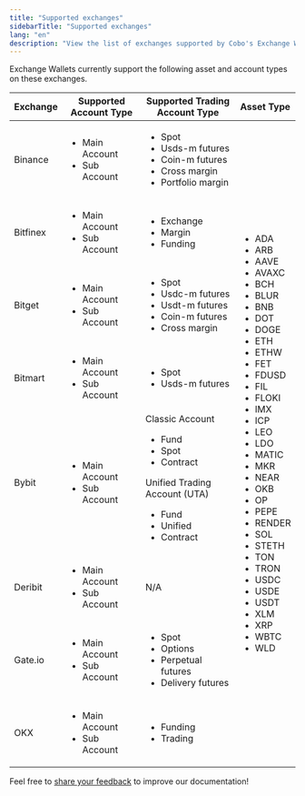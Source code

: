 ```yaml
---
title: "Supported exchanges"
sidebarTitle: "Supported exchanges"
lang: "en"
description: "View the list of exchanges supported by Cobo's Exchange Wallets and their account types."
---
```


Exchange Wallets currently support the following asset and account types on these exchanges.

<table class="four-columns">
  <thead>
    <tr>
      <th>Exchange</th>
      <th>Supported Account Type</th>
      <th>Supported Trading Account Type</th>
      <th>Asset Type</th>
    </tr>
  </thead>
  <tbody>
    <tr>
      <td>Binance</td>
      <td>
        <ul>
          <li>Main Account</li>
          <li>Sub Account</li>
        </ul>
      </td>
      <td>
        <ul>
          <li>Spot</li>
          <li>Usds-m futures</li>
          <li>Coin-m futures</li>
          <li>Cross margin</li>
          <li>Portfolio margin</li>
        </ul>
      </td>
      <td rowspan="8">
        <ul>
          <li>ADA</li>
          <li>ARB</li>
          <li>AAVE</li>
          <li>AVAXC</li>
          <li>BCH</li>
          <li>BLUR</li>
          <li>BNB</li>
          <li>DOT</li>
          <li>DOGE</li>
          <li>ETH</li>
          <li>ETHW</li>
          <li>FET</li>
          <li>FDUSD</li>
          <li>FIL</li>
          <li>FLOKI</li>
          <li>IMX</li>
          <li>ICP</li>
          <li>LEO</li>
          <li>LDO</li>
          <li>MATIC</li>
          <li>MKR</li>
          <li>NEAR</li>
          <li>OKB</li>
          <li>OP</li>
          <li>PEPE</li>
          <li>RENDER</li>
          <li>SOL</li>
          <li>STETH</li>
          <li>TON</li>
          <li>TRON</li>
          <li>USDC</li>
          <li>USDE</li>
          <li>USDT</li>
          <li>XLM</li>
          <li>XRP</li>
          <li>WBTC</li>
          <li>WLD</li>
        </ul>
      </td>
    </tr>
    <tr>
      <td>Bitfinex</td>
      <td>
        <ul>
          <li>Main Account</li>
          <li>Sub Account</li>
        </ul>
      </td>
      <td>
        <ul>
          <li>Exchange</li>
          <li>Margin</li>
          <li>Funding</li>
        </ul>
      </td>
    </tr>
    <tr>
      <td>Bitget</td>
      <td>
        <ul>
          <li>Main Account</li>
          <li>Sub Account</li>
        </ul>
      </td>
      <td>
        <ul>
          <li>Spot</li>
          <li>Usdc-m futures</li>
          <li>Usdt-m futures</li>
          <li>Coin-m futures</li>
          <li>Cross margin</li>
        </ul>
      </td>
    </tr>
    <tr>
      <td>Bitmart</td>
      <td>
        <ul>
          <li>Main Account</li>
          <li>Sub Account</li>
        </ul>
      </td>
      <td>
        <ul>
          <li>Spot</li>
          <li>Usds-m futures</li>
        </ul>
      </td>
    </tr>
    <tr>
      <td>Bybit</td>
      <td>
        <ul>
          <li>Main Account</li>
          <li>Sub Account</li>
        </ul>
      </td>
      <td>
        Classic Account
            <ul>
              <li>Fund</li>
              <li>Spot</li>
              <li>Contract</li>
            </ul>
        Unified Trading Account (UTA)
            <ul>
              <li>Fund</li>
              <li>Unified</li>
              <li>Contract</li>
            </ul>
      </td>
    </tr>
    <tr>
      <td>Deribit</td>
      <td>
        <ul>
          <li>Main Account</li>
          <li>Sub Account</li>
        </ul>
      </td>
      <td>N/A</td>
    </tr>
    <tr>
      <td>Gate.io</td>
      <td>
        <ul>
          <li>Main Account</li>
          <li>Sub Account</li>
        </ul>
      </td>
      <td>
        <ul>
          <li>Spot</li>
          <li>Options</li>
          <li>Perpetual futures</li>
          <li>Delivery futures</li>
        </ul>
      </td>
    </tr>
    <tr>
      <td>OKX</td>
      <td>
        <ul>
          <li>Main Account</li>
          <li>Sub Account</li>
        </ul>
      </td>
      <td>
        <ul>
          <li>Funding</li>
          <li>Trading</li>
        </ul>
      </td>
    </tr>
  </tbody>
</table>






<Tip>Feel free to [share your feedback](https://forms.zohopublic.com/cobo/form/DocumentFeedbackForm/formperma/QvLOhxJv1_JMsJ-1dleZ8Itb_7rzN-LtgvsDdxosoVI?referrername=manuals) to improve our documentation!</Tip>

